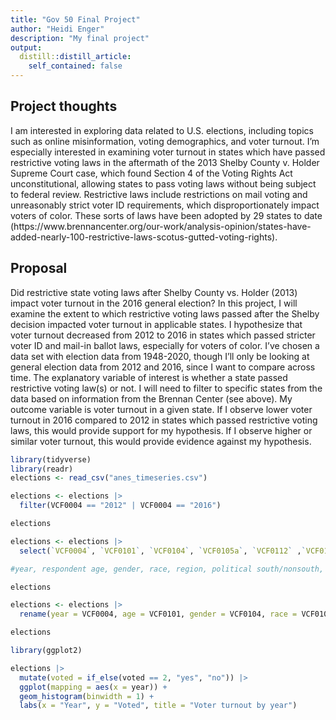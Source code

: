 ```yaml
---
title: "Gov 50 Final Project"
author: "Heidi Enger"
description: "My final project"
output:
  distill::distill_article:
    self_contained: false
---
```




## Project thoughts

I am interested in exploring data related to U.S. elections, including topics such as online misinformation, voting demographics, and voter turnout. I'm especially interested in examining voter turnout in states which have passed restrictive voting laws in the aftermath of the 2013 Shelby County v. Holder Supreme Court case, which found Section 4 of the Voting Rights Act unconstitutional, allowing states to pass voting laws without being subject to federal review. Restrictive laws include restrictions on mail voting and unreasonably strict voter ID requirements, which disproportionately impact voters of color. These sorts of laws have been adopted by 29 states to date (https://www.brennancenter.org/our-work/analysis-opinion/states-have-added-nearly-100-restrictive-laws-scotus-gutted-voting-rights).

## Proposal

Did restrictive state voting laws after Shelby County vs. Holder (2013) impact voter turnout in the 2016 general election? In this project, I will examine the extent to which restrictive voting laws passed after the Shelby decision impacted voter turnout in applicable states. I hypothesize that voter turnout decreased from 2012 to 2016 in states which passed stricter voter ID and mail-in ballot laws, especially for voters of color. I've chosen a data set with election data from 1948-2020, though I'll only be looking at general election data from 2012 and 2016, since I want to compare across time. The explanatory variable of interest is whether a state passed  restrictive voting law(s) or not. I will need to filter to specific states from the data based on information from the Brennan Center (see above). My outcome variable is voter turnout in a given state. If I observe lower voter turnout in 2016 compared to 2012 in states which passed restrictive voting laws, this would provide support for my hypothesis. If I observe higher or similar voter turnout, this would provide evidence against my hypothesis. 


```r
library(tidyverse)
library(readr)
elections <- read_csv("anes_timeseries.csv")
```

```r

elections <- elections |>
  filter(VCF0004 == "2012" | VCF0004 == "2016")

elections
```


```r
elections <- elections |>
  select(`VCF0004`, `VCF0101`, `VCF0104`, `VCF0105a`, `VCF0112` ,`VCF0113`, `VCF0301`, `VCF0310`, `VCF0701`, `VCF0702`, `VCF0703`, `VCF0748`, `VCF0750`, `VCF0803`, `VCF0901a`, `VCF9150`)

#year, respondent age, gender, race, region, political south/nonsouth, party identification, interest in elections, registered to vote, did respondent vote, register and turnout summary, voted on election day or before, voted in person or absentee, liberal/conservative scale, state code, registration status

elections
```

```r
elections <- elections |>
  rename(year = VCF0004, age = VCF0101, gender = VCF0104, race = VCF0105a, region = VCF0112, poli_south = VCF0113, party = VCF0301, interest = VCF0310, registered = VCF0701, voted = VCF0702, turnout_summary = VCF0703, vote_day = VCF0748, vote_method = VCF0750, lib_scale = VCF0803, state_fips = VCF0901a)

elections
```

```r
library(ggplot2)

elections |>
  mutate(voted = if_else(voted == 2, "yes", "no")) |>
  ggplot(mapping = aes(x = year)) +
  geom_histogram(binwidth = 1) +
  labs(x = "Year", y = "Voted", title = "Voter turnout by year")

```






